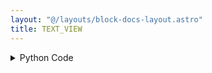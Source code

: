 ```yaml
---
layout: "@/layouts/block-docs-layout.astro"
title: TEXT_VIEW
---
```



<PythonDocsDisplay docstring={docstring} />
<AppDisplay app={app} client:visible />

<details>
<summary>Python Code</summary>
```python
import pprint
from flojoy import flojoy, TextBlob


@flojoy
def TEXT_VIEW(default: TextBlob, prettify: bool = False) -> TextBlob:
    """The TEXT_VIEW node creates a text visualization for a given TextBlob DataContainer type.

    Inputs
    ------
    default : TextBlob
        The DataContainer to be visualized in text format

    Parameters
    ----------
    prettify : Boolean
        Whether to prettify the displayed text (defaults to True)

    Returns
    -------
    TextBlob
        The DataContainer containing text data
    """

    s = default.text_blob

    if prettify:
        s = pprint.pformat(default.text_blob)

    return TextBlob(s)

```
[Find this Flojoy Block on GitHub](https://github.com/flojoy-ai/blocks/blob/main/blocks/VISUALIZERS/DATA_STRUCTURE/TEXT_VIEW/TEXT_VIEW.py)
</details>


## Example
